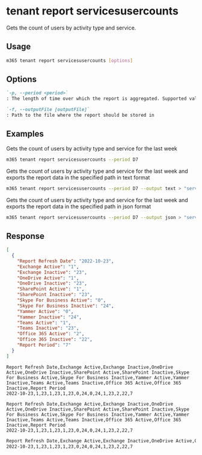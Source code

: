 
# tenant report servicesusercounts

Gets the count of users by activity type and service.

## Usage

```sh
m365 tenant report servicesusercounts [options]
```

## Options

```md defintion-list
`-p, --period <period>`
: The length of time over which the report is aggregated. Supported values `D7,D30,D90,D180`

`-f, --outputFile [outputFile]`
: Path to the file where the report should be stored in
```

<Global />

## Examples

Gets the count of users by activity type and service for the last week

```sh
m365 tenant report servicesusercounts --period D7
```

Gets the count of users by activity type and service for the last week and exports the report data in the specified path in text format

```sh
m365 tenant report servicesusercounts --period D7 --output text > "servicesusercounts.txt"
```

Gets the count of users by activity type and service for the last week and exports the report data in the specified path in json format

```sh
m365 tenant report servicesusercounts --period D7 --output json > "servicesusercounts.json"
```

## Response

<Tabs>
  <TabItem value="JSON">

  ```json
  [
    {
      "Report Refresh Date": "2022-10-23",
      "Exchange Active": "1",
      "Exchange Inactive": "23",
      "OneDrive Active": "1",
      "OneDrive Inactive": "23",
      "SharePoint Active": "1",
      "SharePoint Inactive": "23",
      "Skype For Business Active": "0",
      "Skype For Business Inactive": "24",
      "Yammer Active": "0",
      "Yammer Inactive": "24",
      "Teams Active": "1",
      "Teams Inactive": "23",
      "Office 365 Active": "2",
      "Office 365 Inactive": "22",
      "Report Period": "7"
    }
  ]
  ```

  </TabItem>
  <TabItem value="Text">

  ```text
  Report Refresh Date,Exchange Active,Exchange Inactive,OneDrive Active,OneDrive Inactive,SharePoint Active,SharePoint Inactive,Skype For Business Active,Skype For Business Inactive,Yammer Active,Yammer Inactive,Teams Active,Teams Inactive,Office 365 Active,Office 365 Inactive,Report Period
  2022-10-23,1,23,1,23,1,23,0,24,0,24,1,23,2,22,7
  ```

  </TabItem>
  <TabItem value="CSV">

  ```csv
  Report Refresh Date,Exchange Active,Exchange Inactive,OneDrive Active,OneDrive Inactive,SharePoint Active,SharePoint Inactive,Skype For Business Active,Skype For Business Inactive,Yammer Active,Yammer Inactive,Teams Active,Teams Inactive,Office 365 Active,Office 365 Inactive,Report Period
  2022-10-23,1,23,1,23,1,23,0,24,0,24,1,23,2,22,7
  ```

  </TabItem>
  <TabItem value="Markdown">

  ```md
  Report Refresh Date,Exchange Active,Exchange Inactive,OneDrive Active,OneDrive Inactive,SharePoint Active,SharePoint Inactive,Skype For Business Active,Skype For Business Inactive,Yammer Active,Yammer Inactive,Teams Active,Teams Inactive,Office 365 Active,Office 365 Inactive,Report Period
  2022-10-23,1,23,1,23,1,23,0,24,0,24,1,23,2,22,7
  ```

  </TabItem>
</Tabs>

